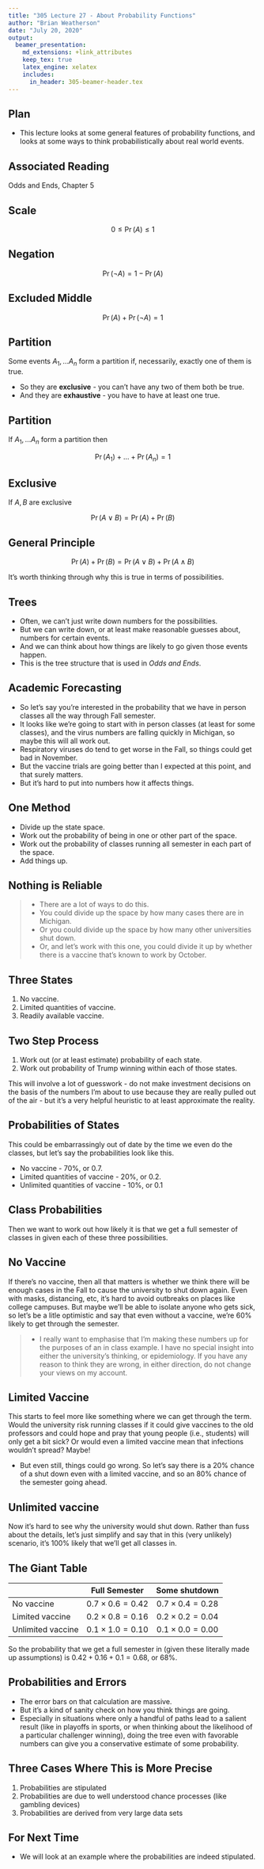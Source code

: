 ```yaml
---
title: "305 Lecture 27 - About Probability Functions"
author: "Brian Weatherson"
date: "July 20, 2020"
output: 
  beamer_presentation:
    md_extensions: +link_attributes
    keep_tex: true
    latex_engine: xelatex
    includes:
      in_header: 305-beamer-header.tex
---
```


## Plan

- This lecture looks at some general features of probability functions, and looks at some ways to think probabilistically about real world events.

## Associated Reading

Odds and Ends, Chapter 5

## Scale

$$
0 \leq \Pr(A) \leq 1
$$

## Negation

$$
\Pr(\neg A) = 1 - \Pr(A)
$$

## Excluded Middle

$$
\Pr(A) + \Pr(\neg A) = 1
$$

## Partition

Some events $A_1, \dots A_n$ form a partition if, necessarily, exactly one of them is true.

- So they are **exclusive** - you can't have any two of them both be true.
- And they are **exhaustive** - you have to have at least one true.

## Partition

If $A_1, \dots A_n$ form a partition then

$$
\Pr(A_1) + \dots + \Pr(A_n) = 1
$$

## Exclusive

If $A, B$ are exclusive

$$
\Pr(A \vee B) = \Pr(A) + \Pr(B)
$$

## General Principle

$$
\Pr(A) + \Pr(B) = \Pr(A \vee B) + \Pr(A \wedge B)
$$

\pause

It's worth thinking through why this is true in terms of possibilities.

## Trees

- Often, we can't just write down numbers for the possibilities.
- But we can write down, or at least make reasonable guesses about, numbers for certain events.
- And we can think about how things are likely to go given those events happen.
- This is the tree structure that is used in _Odds and Ends_.

## Academic Forecasting

- So let's say you're interested in the probability that we have in person classes all the way through Fall semester.
- It looks like we're going to start with in person classes (at least for some classes), and the virus numbers are falling quickly in Michigan, so maybe this will all work out.
- Respiratory viruses do tend to get worse in the Fall, so things could get bad in November. 
- But the vaccine trials are going better than I expected at this point, and that surely matters.
- But it's hard to put into numbers how it affects things.

## One Method

- Divide up the state space.
- Work out the probability of being in one or other part of the space.
- Work out the probability of classes running all semester in each part of the space.
- Add things up.

## Nothing is Reliable

> - There are a lot of ways to do this.
> - You could divide up the space by how many cases there are in Michigan.
> - Or you could divide up the space by how many other universities shut down.
> - Or, and let's work with this one, you could divide it up by whether there is a vaccine that's known to work by October.

## Three States

1. No vaccine.
2. Limited quantities of vaccine.
3. Readily available vaccine.

## Two Step Process

1. Work out (or at least estimate) probability of each state.
2. Work out probability of Trump winning within each of those states.

This will involve a lot of guesswork - do not make investment decisions on the basis of the numbers I'm about to use because they are really pulled out of the air - but it's a very helpful heuristic to at least approximate the reality.

## Probabilities of States

This could be embarrassingly out of date by the time we even do the classes, but let's say the probabilities look like this.

- No vaccine - 70%, or 0.7.
- Limited quantities of vaccine - 20%, or 0.2.
- Unlimited quantities of vaccine - 10%, or 0.1

## Class Probabilities

Then we want to work out how likely it is that we get a full semester of classes in given each of these three possibilities.

## No Vaccine

If there's no vaccine, then all that matters is whether we think there will be enough cases in the Fall to cause the university to shut down again. Even with masks, distancing, etc, it's hard to avoid outbreaks on places like college campuses. But maybe we'll be able to isolate anyone who gets sick, so let's be a litle optimistic and say that even without a vaccine, we're 60% likely to get through the semester.

> - I really want to emphasise that I'm making these numbers up for the purposes of an in class example. I have no special insight into either the university's thinking, or epidemiology. If you have any reason to think they are wrong, in either direction, do not change your views on my account.

## Limited Vaccine

This starts to feel more like something where we can get through the term. Would the university risk running classes if it could give vaccines to the old professors and could hope and pray that young people (i.e., students) will only get a bit sick? Or would even a limited vaccine mean that infections wouldn't spread? Maybe!

- But even still, things could go wrong. So let's say there is a 20% chance of a shut down even with a limited vaccine, and so an 80% chance of the semester going ahead.

## Unlimited vaccine

Now it's hard to see why the university would shut down. Rather than fuss about the details, let's just simplify and say that in this (very unlikely) scenario, it's 100% likely that we'll get all classes in.


## The Giant Table

                                     Full Semester             Some shutdown
---------------------------- ------------------------- -------------------------
No vaccine                    $0.7 \times 0.6 = 0.42$   $0.7 \times 0.4 = 0.28$
Limited vaccine               $0.2 \times 0.8 = 0.16$   $0.2 \times 0.2 = 0.04$
Unlimited vaccine             $0.1 \times 1.0 = 0.10$   $0.1 \times 0.0 = 0.00$
  
So the probability that we get a full semester in (given these literally made up assumptions) is $0.42 + 0.16 + 0.1 = 0.68$, or 68%.

## Probabilities and Errors

- The error bars on that calculation are massive.
- But it's a kind of sanity check on how you think things are going.
- Especially in situations where only a handful of paths lead to a salient result (like in playoffs in sports, or when thinking about the likelihood of a particular challenger winning), doing the tree even with favorable numbers can give you a conservative estimate of some probability.

## Three Cases Where This is More Precise

1. Probabilities are stipulated
2. Probabilities are due to well understood chance processes (like gambling devices)
3. Probabilities are derived from very large data sets

## For Next Time

- We will look at an example where the probabilities are indeed stipulated.